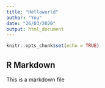```yaml
---
title: "Helloworld"
author: "You"
date: "26/03/2020"
output: html_document
---
```



```r
knitr::opts_chunk$set(echo = TRUE)
```

## R Markdown

This is a markdown file
